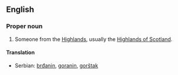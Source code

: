 ==English==
===Proper noun===
{{wikipedia}}
{{en-proper noun|''plural'' '''[[Highlanders]]'''}}
#Someone from the [[Highlands]], usually the [[w:Scottish Highlands|Highlands of Scotland]].

====Translation====
*Serbian: [[brđanin]], [[goranin]], [[gorštak]]